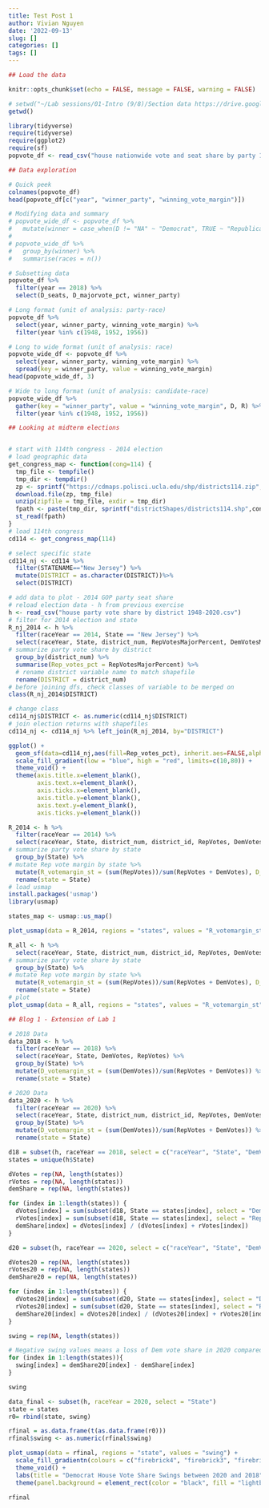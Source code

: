 ```yaml
---
title: Test Post 1
author: Vivian Nguyen
date: '2022-09-13'
slug: []
categories: []
tags: []
---
```


```r
## Load the data

knitr::opts_chunk$set(echo = FALSE, message = FALSE, warning = FALSE)

# setwd("~/Lab sessions/01-Intro (9/8)/Section data https://drive.google.com/drive/folders/1fOPjqzf6d4rVjewC0qP6HTgZKoQEsV47")
getwd()

library(tidyverse)
require(tidyverse)
require(ggplot2)
require(sf)
popvote_df <- read_csv("house nationwide vote and seat share by party 1948-2020.csv")
```

```r
## Data exploration

# Quick peek
colnames(popvote_df)
head(popvote_df[c("year", "winner_party", "winning_vote_margin")])

# Modifying data and summary 
# popvote_wide_df <- popvote_df %>%
#   mutate(winner = case_when(D != "NA" ~ "Democrat", TRUE ~ "Republican"))
# 
# popvote_wide_df %>%
#   group_by(winner) %>%
#   summarise(races = n())

# Subsetting data
popvote_df %>%
  filter(year == 2018) %>%
  select(D_seats, D_majorvote_pct, winner_party)

# Long format (unit of analysis: party-race)
popvote_df %>%
  select(year, winner_party, winning_vote_margin) %>%
  filter(year %in% c(1948, 1952, 1956))

# Long to wide format (unit of analysis: race)
popvote_wide_df <- popvote_df %>%
  select(year, winner_party, winning_vote_margin) %>%
  spread(key = winner_party, value = winning_vote_margin)
head(popvote_wide_df, 3)

# Wide to long format (unit of analysis: candidate-race)
popvote_wide_df %>% 
  gather(key = "winner_party", value = "winning_vote_margin", D, R) %>%
  filter(year %in% c(1948, 1952, 1956))
```


```r
## Looking at midterm elections


# start with 114th congress - 2014 election
# load geographic data
get_congress_map <- function(cong=114) {
  tmp_file <- tempfile()
  tmp_dir <- tempdir()
  zp <- sprintf("https://cdmaps.polisci.ucla.edu/shp/districts114.zip",cong)
  download.file(zp, tmp_file)
  unzip(zipfile = tmp_file, exdir = tmp_dir)
  fpath <- paste(tmp_dir, sprintf("districtShapes/districts114.shp",cong), sep = "/")
  st_read(fpath)
}
# load 114th congress
cd114 <- get_congress_map(114)

# select specific state
cd114_nj <- cd114 %>%
  filter(STATENAME=="New Jersey") %>%
  mutate(DISTRICT = as.character(DISTRICT))%>%
  select(DISTRICT)

# add data to plot - 2014 GOP party seat share
# reload election data - h from previous exercise
h <- read_csv("house party vote share by district 1948-2020.csv")
# filter for 2014 election and state
R_nj_2014 <- h %>%
  filter(raceYear == 2014, State == "New Jersey") %>%
  select(raceYear, State, district_num, RepVotesMajorPercent, DemVotesMajorPercent) %>%
# summarize party vote share by district
  group_by(district_num) %>%
  summarise(Rep_votes_pct = RepVotesMajorPercent) %>%
  # rename district variable name to match shapefile
  rename(DISTRICT = district_num)
# before joining dfs, check classes of variable to be merged on
class(R_nj_2014$DISTRICT)

# change class
cd114_nj$DISTRICT <- as.numeric(cd114_nj$DISTRICT)
# join election returns with shapefiles
cd114_nj <- cd114_nj %>% left_join(R_nj_2014, by="DISTRICT")

ggplot() + 
  geom_sf(data=cd114_nj,aes(fill=Rep_votes_pct), inherit.aes=FALSE,alpha=0.9) +
  scale_fill_gradient(low = "blue", high = "red", limits=c(10,80)) +
  theme_void() +
  theme(axis.title.x=element_blank(),
        axis.text.x=element_blank(),
        axis.ticks.x=element_blank(),
        axis.title.y=element_blank(),
        axis.text.y=element_blank(),
        axis.ticks.y=element_blank())

R_2014 <- h %>%
  filter(raceYear == 2014) %>%
  select(raceYear, State, district_num, district_id, RepVotes, DemVotes) %>%
# summarize party vote share by state
  group_by(State) %>%
# mutate Rep vote margin by state %>%
  mutate(R_votemargin_st = (sum(RepVotes))/sum(RepVotes + DemVotes), D_votemargin_st = (sum(DemVotes))/sum(RepVotes + DemVotes)) %>%
  rename(state = State)
# load usmap
install.packages('usmap')
library(usmap)

states_map <- usmap::us_map()

```

```r

plot_usmap(data = R_2014, regions = "states", values = "R_votemargin_st") + scale_fill_gradient(low = "white", high = "red", name = "GOP two-party voteshare margin") + theme_void()

R_all <- h %>%
  select(raceYear, State, district_num, district_id, RepVotes, DemVotes) %>%
# summarize party vote share by state
  group_by(State) %>%
# mutate Rep vote margin by state %>%
  mutate(R_votemargin_st = (sum(RepVotes))/sum(RepVotes + DemVotes), D_votemargin_st = (sum(DemVotes))/ sum(RepVotes + DemVotes)) %>%
  rename(state = State)
# plot
plot_usmap(data = R_all, regions = "states", values = "R_votemargin_st") + facet_wrap(facets = raceYear ~.) + scale_fill_gradient(low = "white", high = "red", name = "GOP two-party voteshare margin") + theme_void()

```
```r
## Blog 1 - Extension of Lab 1

# 2018 Data
data_2018 <- h %>%
  filter(raceYear == 2018) %>%
  select(raceYear, State, DemVotes, RepVotes) %>%
  group_by(State) %>%
  mutate(D_votemargin_st = (sum(DemVotes))/sum(RepVotes + DemVotes)) %>%
  rename(state = State)

# 2020 Data
data_2020 <- h %>%
  filter(raceYear == 2020) %>%
  select(raceYear, State, district_num, district_id, RepVotes, DemVotes) %>%
  group_by(State) %>%
  mutate(D_votemargin_st = (sum(DemVotes))/sum(RepVotes + DemVotes)) %>%
  rename(state = State)


```


```r
d18 = subset(h, raceYear == 2018, select = c("raceYear", "State", "DemVotes", "RepVotes"))
states = unique(h$State)

dVotes = rep(NA, length(states))
rVotes = rep(NA, length(states))
demShare = rep(NA, length(states))

for (index in 1:length(states)) {
  dVotes[index] = sum(subset(d18, State == states[index], select = "DemVotes"))
  rVotes[index] = sum(subset(d18, State == states[index], select = "RepVotes"))
  demShare[index] = dVotes[index] / (dVotes[index] + rVotes[index])
}  

d20 = subset(h, raceYear == 2020, select = c("raceYear", "State", "DemVotes", "RepVotes"))

dVotes20 = rep(NA, length(states))
rVotes20 = rep(NA, length(states))
demShare20 = rep(NA, length(states))

for (index in 1:length(states)) {
  dVotes20[index] = sum(subset(d20, State == states[index], select = "DemVotes"))
  rVotes20[index] = sum(subset(d20, State == states[index], select = "RepVotes"))
  demShare20[index] = dVotes20[index] / (dVotes20[index] + rVotes20[index])
}  

swing = rep(NA, length(states))

# Negative swing values means a loss of Dem vote share in 2020 compared to 2018
for (index in 1:length(states)){
  swing[index] = demShare20[index] - demShare[index]
}

swing

```

```r
data_final <- subset(h, raceYear = 2020, select = "State")
state = states
r0= rbind(state, swing)

rfinal = as.data.frame(t(as.data.frame(r0)))
rfinal$swing <- as.numeric(rfinal$swing)
```


```r
plot_usmap(data = rfinal, regions = "state", values = "swing") + 
  scale_fill_gradientn(colours = c("firebrick4", "firebrick3", "firebrick2", "firebrick1", "ghostwhite", "royalblue2"), breaks = c(-0.3, -0.2, -0.1, -0.05, 0, 0.05), name = "Swing since 2018") + 
  theme_void() + 
  labs(title = "Democrat House Vote Share Swings between 2020 and 2018", subtitle = "Negative values represent declines in (D) House vote share since 2018.") + 
  theme(panel.background = element_rect(color = "black", fill = "lightblue1"))

rfinal

```

